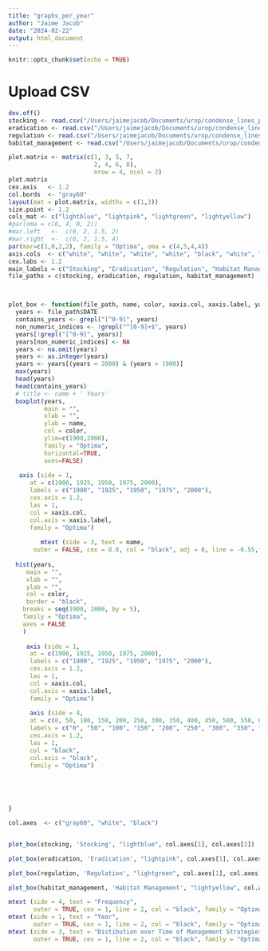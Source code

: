 ```yaml
---
title: "graphs_per_year"
author: "Jaime Jacob"
date: "2024-02-22"
output: html_document
---
```


```r
knitr::opts_chunk$set(echo = TRUE)
```

# Upload CSV

```r
dev.off()
stocking <- read.csv("/Users/jaimejacob/Documents/urop/condense_lines_proj/find_keywords2/formatted_years/formatted_years_stocking.csv")
eradication <- read.csv("/Users/jaimejacob/Documents/urop/condense_lines_proj/find_keywords2/formatted_years/formatted_years_eradication.csv")
regulation <- read.csv("/Users/jaimejacob/Documents/urop/condense_lines_proj/find_keywords2/formatted_years/formatted_years_regulation.csv")
habitat_management <- read.csv("/Users/jaimejacob/Documents/urop/condense_lines_proj/find_keywords2/formatted_years/formatted_years_habitat.csv")

plot.matrix <- matrix(c(1, 3, 5, 7, 
                        2, 4, 6, 8), 
                        nrow = 4, ncol = 2)
plot.matrix
cex.axis   <- 1.2
col.bords  <- "gray60"
layout(mat = plot.matrix, widths = c(1,3))
size.point <- 1.2
cols_mat <- c("lightblue", "lightpink", "lightgreen", "lightyellow")
#par(oma = c(6, 4, 0, 2))
#mar.left   <-  c(0, 2, 1.5, 2)
#mar.right  <-  c(0, 2, 1.5, 4)
par(mar=c(1,0,2,2), family = "Optima", oma = c(4,5,4,4))
axis.cols  <- c("white", "white", "white", "white", "black", "white", "white" ) # show on bottom row
cex.labs <- 1.2
main_labels = c("Stocking", "Eradication", "Regulation", "Habitat Management")
file_paths = c(stocking, eradication, regulation, habitat_management)



plot_box <- function(file_path, name, color, xaxis.col, xaxis.label, yaxis.col, yaxis.label){
  years <- file_path$DATE
  contains_years <- grepl("[^0-9]", years)
  non_numeric_indices <- !grepl("^[0-9]+$", years)
  years[!grepl("[^0-9]", years)]
  years[non_numeric_indices] <- NA
  years <- na.omit(years)
  years <- as.integer(years)
  years <- years[(years < 2000) & (years > 1900)]
  max(years)
  head(years)
  head(contains_years)
  # title <- name + ' Years'
  boxplot(years,
          main = "", 
          xlab = "",         
          ylab = name,         
          col = color,
          ylim=c(1900,2000),
          family = "Optima",
          horizontal=TRUE,
          axes=FALSE)
  
   axis (side = 1,                        
      at = c(1900, 1925, 1950, 1975, 2000),
      labels = c("1900", "1925", "1950", "1975", "2000"), 
      cex.axis = 1.2,
      las = 1,
      col = xaxis.col,
      col.axis = xaxis.label,
      family = "Optima")
   
         mtext (side = 3, text = name,
       outer = FALSE, cex = 0.8, col = "black", adj = 0, line = -0.55,family = "Optima")
   
  hist(years,
     main = "",  
     xlab = "",                   
     ylab = "",              
     col = color,                 
     border = "black",
    breaks = seq(1900, 2000, by = 5), 
    family = "Optima",
    axes = FALSE
    )
  
     axis (side = 1,                        
      at = c(1900, 1925, 1950, 1975, 2000),
      labels = c("1900", "1925", "1950", "1975", "2000"), 
      cex.axis = 1.2,
      las = 1,
      col = xaxis.col,
      col.axis = xaxis.label,
      family = "Optima")
     
      axis (side = 4,                        
      at = c(0, 50, 100, 150, 200, 250, 300, 350, 400, 450, 500, 550, 600),
      labels = c("0", "50", "100", "150", "200", "250", "300", "350", "400", "450", "500", "550", "600"), 
      cex.axis = 1.2,
      las = 1,
      col = "black",
      col.axis = "black",
      family = "Optima")
      



  
}


```

```r

col.axes  <- c("gray60", "white", "black") 


plot_box(stocking, 'Stocking', "lightblue", col.axes[1], col.axes[2])

plot_box(eradication, 'Eradication', "lightpink", col.axes[1], col.axes[2])

plot_box(regulation, 'Regulation', "lightgreen", col.axes[1], col.axes[2])

plot_box(habitat_management, 'Habitat Management', "lightyellow", col.axes[3], col.axes[3])

mtext (side = 4, text = "Frequency",
       outer = TRUE, cex = 1, line = 2, col = "black", family = "Optima")
mtext (side = 1, text = "Year",
       outer = TRUE, cex = 1, line = 2, col = "black", family = "Optima")
mtext (side = 3, text = "Distibution over Time of Management Strategies",
       outer = TRUE, cex = 1, line = 2, col = "black", family = "Optima")


```

